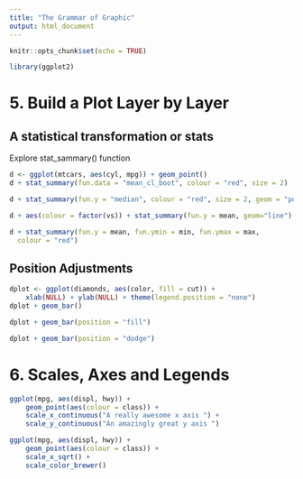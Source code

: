 ```yaml
---
title: "The Grammar of Graphic"
output: html_document
---
```


```r
knitr::opts_chunk$set(echo = TRUE)
```

```r
library(ggplot2)
```
# 5. Build a Plot Layer by Layer
## A statistical transformation or stats
Explore stat_sammary() function
```r
d <- ggplot(mtcars, aes(cyl, mpg)) + geom_point()
d + stat_summary(fun.data = "mean_cl_boot", colour = "red", size = 2)
```
```r
d + stat_summary(fun.y = "median", colour = "red", size = 2, geom = "point")
```
```r
d + aes(colour = factor(vs)) + stat_summary(fun.y = mean, geom="line")
```
```r
d + stat_summary(fun.y = mean, fun.ymin = min, fun.ymax = max,
  colour = "red")
```
## Position Adjustments
```r
dplot <- ggplot(diamonds, aes(color, fill = cut)) +
    xlab(NULL) + ylab(NULL) + theme(legend.position = "none")
dplot + geom_bar()
```
```r
dplot + geom_bar(position = "fill")
```
```r
dplot + geom_bar(position = "dodge")
```

# 6. Scales, Axes and Legends
```r
ggplot(mpg, aes(displ, hwy)) +
    geom_point(aes(colour = class)) +
    scale_x_continuous("A really awesome x axis ") +
    scale_y_continuous("An amazingly great y axis ")
```
```r
ggplot(mpg, aes(displ, hwy)) +
    geom_point(aes(colour = class)) +
    scale_x_sqrt() +
    scale_color_brewer()
```

